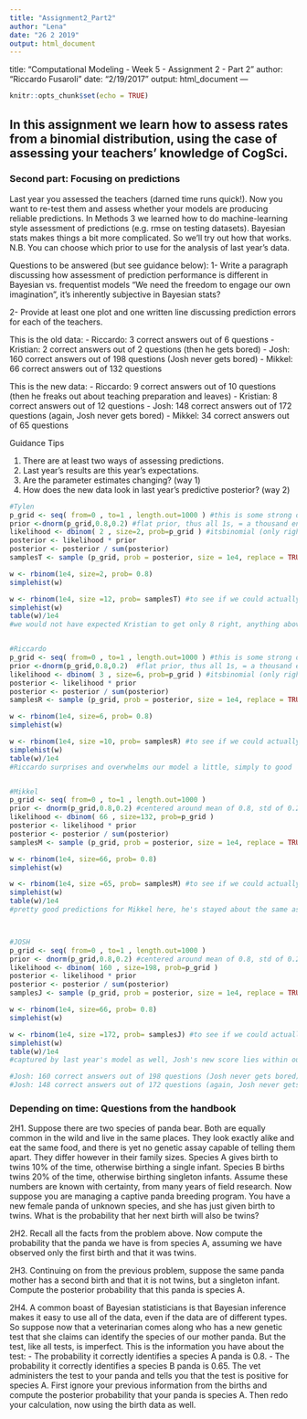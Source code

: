 ```yaml
---
title: "Assignment2_Part2"
author: "Lena"
date: "26 2 2019"
output: html_document
---
```

title: "Computational Modeling - Week 5 - Assignment 2 - Part 2"
author: "Riccardo Fusaroli"
date: "2/19/2017"
output: html_document
---

```r
knitr::opts_chunk$set(echo = TRUE)
```

## In this assignment we learn how to assess rates from a binomial distribution, using the case of assessing your teachers' knowledge of CogSci.

### Second part: Focusing on predictions

Last year you assessed the teachers (darned time runs quick!). Now you want to re-test them and assess whether your models are producing reliable predictions. In Methods 3 we learned how to do machine-learning style assessment of predictions (e.g. rmse on testing datasets). Bayesian stats makes things a bit more complicated. So we'll try out how that works. N.B. You can choose which prior to use for the analysis of last year's data.

Questions to be answered (but see guidance below):
1- Write a paragraph discussing how assessment of prediction performance is different in Bayesian vs. frequentist models
"We need the freedom to engage our own imagination", it's inherently subjective in Bayesian stats?

2- Provide at least one plot and one written line discussing prediction errors for each of the teachers.

This is the old data:
- Riccardo: 3 correct answers out of 6 questions
- Kristian: 2 correct answers out of 2 questions (then he gets bored)
- Josh: 160 correct answers out of 198 questions (Josh never gets bored)
- Mikkel: 66 correct answers out of 132 questions

This is the new data:
- Riccardo: 9 correct answers out of 10 questions (then he freaks out about teaching preparation and leaves)
- Kristian: 8 correct answers out of 12 questions
- Josh: 148 correct answers out of 172 questions (again, Josh never gets bored)
- Mikkel: 34 correct answers out of 65 questions

Guidance Tips

1. There are at least two ways of assessing predictions.
2. Last year's results are this year's expectations.
3. Are the parameter estimates changing? (way 1)
4. How does the new data look in last year's predictive posterior? (way 2)

```r
#Tylen
p_grid <- seq( from=0 , to=1 , length.out=1000 ) #this is some strong overfitting; in reality, we have only 6 data-points (questions) to draw our knowledge from
prior <-dnorm(p_grid,0.8,0.2) #flat prior, thus all 1s, = a thousand entries of 1s, takes the first value and repeats it a 1000 time
likelihood <- dbinom( 2 , size=2, prob=p_grid ) #itsbinomial (only right or wrong is possible in the questions) that's why we use dbinom
posterior <- likelihood * prior
posterior <- posterior / sum(posterior)
samplesT <- sample (p_grid, prob = posterior, size = 1e4, replace = TRUE)

w <- rbinom(1e4, size=2, prob= 0.8)
simplehist(w)

w <- rbinom(1e4, size =12, prob= samplesT) #to see if we could actually predict their performance on the new CogSci test we set the size to the "new" size of the test, the number of the questions
simplehist(w)
table(w)/1e4
#we would not have expected Kristian to get only 8 right, anything above 8 would have been more plausible


#Riccardo
p_grid <- seq( from=0 , to=1 , length.out=1000 ) #this is some strong overfitting; in reality, we have only 6 data-points (questions) to draw our knowledge from
prior <-dnorm(p_grid,0.8,0.2)  #flat prior, thus all 1s, = a thousand entries of 1s, takes the first value and repeats it a 1000 time
likelihood <- dbinom( 3 , size=6, prob=p_grid ) #itsbinomial (only right or wrong is possible in the questions) that's why we use dbinom
posterior <- likelihood * prior
posterior <- posterior / sum(posterior)
samplesR <- sample (p_grid, prob = posterior, size = 1e4, replace = TRUE)

w <- rbinom(1e4, size=6, prob= 0.8)
simplehist(w)

w <- rbinom(1e4, size =10, prob= samplesR) #to see if we could actually predict their performance on the new CogSci test we set the size to the "new" size of the test, the number of the questions
simplehist(w)
table(w)/1e4
#Riccardo surprises and overwhelms our model a little, simply to good


#Mikkel
p_grid <- seq( from=0 , to=1 , length.out=1000 ) 
prior <- dnorm(p_grid,0.8,0.2) #centered around mean of 0.8, std of 0.2 
likelihood <- dbinom( 66 , size=132, prob=p_grid ) 
posterior <- likelihood * prior
posterior <- posterior / sum(posterior)
samplesM <- sample (p_grid, prob = posterior, size = 1e4, replace = TRUE)

w <- rbinom(1e4, size=66, prob= 0.8)
simplehist(w)

w <- rbinom(1e4, size =65, prob= samplesM) #to see if we could actually predict their performance on the new CogSci test we set the size to the "new" size of the test, the number of the questions
simplehist(w)
table(w)/1e4
#pretty good predictions for Mikkel here, he's stayed about the same as last year as it seems



#JOSH
p_grid <- seq( from=0 , to=1 , length.out=1000 ) 
prior <- dnorm(p_grid,0.8,0.2) #centered around mean of 0.8, std of 0.2 
likelihood <- dbinom( 160 , size=198, prob=p_grid ) 
posterior <- likelihood * prior
posterior <- posterior / sum(posterior)
samplesJ <- sample (p_grid, prob = posterior, size = 1e4, replace = TRUE)

w <- rbinom(1e4, size=66, prob= 0.8)
simplehist(w)

w <- rbinom(1e4, size =172, prob= samplesJ) #to see if we could actually predict their performance on the new CogSci test we set the size to the "new" size of the test, the number of the questions
simplehist(w)
table(w)/1e4
#captured by last year's model as well, Josh's new score lies within our peak from last year's sample

#Josh: 160 correct answers out of 198 questions (Josh never gets bored)
#Josh: 148 correct answers out of 172 questions (again, Josh never gets bored)


```



### Depending on time: Questions from the handbook
2H1. Suppose there are two species of panda bear. Both are equally common in the wild and live in the same places. They look exactly alike and eat the same food, and there is yet no genetic assay capable of telling them apart. They differ however in their family sizes. Species A gives birth to twins 10% of the time, otherwise birthing a single infant. Species B births twins 20% of the time, otherwise birthing singleton infants. Assume these numbers are known with certainty, from many years of field research.
Now suppose you are managing a captive panda breeding program. You have a new female panda of unknown species, and she has just given birth to twins. What is the probability that her next birth will also be twins?

2H2. Recall all the facts from the problem above. Now compute the probability that the panda we have is from species A, assuming we have observed only the first birth and that it was twins.

2H3. Continuing on from the previous problem, suppose the same panda mother has a second birth and that it is not twins, but a singleton infant. Compute the posterior probability that this panda is species A.

2H4. A common boast of Bayesian statisticians is that Bayesian inference makes it easy to use all of the data, even if the data are of different types. So suppose now that a veterinarian comes along who has a new genetic test that she claims can identify the species of our mother panda. But the test, like all tests, is imperfect. This is the information you have about the test:
- The probability it correctly identifies a species A panda is 0.8.
- The probability it correctly identifies a species B panda is 0.65.
The vet administers the test to your panda and tells you that the test is positive for species A. First ignore your previous information from the births and compute the posterior probability that your panda is species A. Then redo your calculation, now using the birth data as well.
